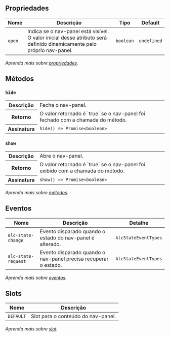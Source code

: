 
## Propriedades

| Nome | Descrição | Tipo | Default |
| ---- | --------- | ---- | ------- |
| `open`  | Indica se o nav-panel está visível. O valor inicial desse atributo será definido dinamicamente pelo próprio nav-panel. | <code>boolean</code> | `undefined` |

*Aprenda mais sobre <a href="/alcance/docs/components/introducao#propriedades" class="alc-link">propriedades</a>.*

## Métodos

### `hide`

<table>
<tr>
<th>Descrição</th>
<td>Fecha o nav-panel.</td>
</tr>
<tr>
<th>Retorno</th>
<td>O valor retornado é `true` se o nav-panel foi fechado com a chamada do método.</td>
</tr>
<tr>
<th>Assinatura</th>
<td><code>hide() =&gt; Promise&lt;boolean&gt;</code></td>
</tr>
</table>

### `show`

<table>
<tr>
<th>Descrição</th>
<td>Abre o nav-panel.</td>
</tr>
<tr>
<th>Retorno</th>
<td>O valor retornado é `true` se o nav-panel foi exibido com a chamada do método.</td>
</tr>
<tr>
<th>Assinatura</th>
<td><code>show() =&gt; Promise&lt;boolean&gt;</code></td>
</tr>
</table>

*Aprenda mais sobre <a href="/alcance/docs/components/introducao#métodos" class="alc-link">métodos</a>.*

## Eventos

| Nome | Descrição | Detalhe |
| ---- | --------- | ------- |
| `alc-state-change` | Evento disparado quando o estado do nav-panel é alterado. | <code>AlcStateEventTypes</code> |
| `alc-state-request` | Evento disparado quando o nav-panel precisa recuperar o estado. | <code>AlcStateEventTypes</code> |

*Aprenda mais sobre <a href="/alcance/docs/components/introducao#eventos" class="alc-link">eventos</a>.*

## Slots

| Nome | Descrição |
| ---- | --------- |
| `DEFAULT` | Slot para o conteúdo do nav-panel. |

*Aprenda mais sobre <a href="/alcance/docs/components/introducao#slot" class="alc-link">slot</a>.*
